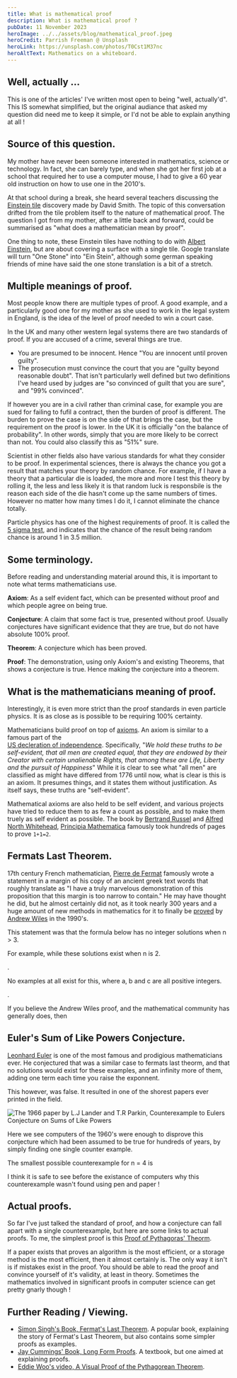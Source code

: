 ```yaml
---
title: What is mathematical proof
description: What is mathematical proof ?
pubDate: 11 November 2023
heroImage: ../../assets/blog/mathematical_proof.jpeg
heroCredit: Parrish Freeman @ Unsplash
heroLink: https://unsplash.com/photos/T0Cst1M37nc
heroAltText: Mathematics on a whiteboard.
---
```



## Well, actually ...

This is one of the articles' I've written most open to being "well, actually'd". This IS somewhat simplified, but 
the original audiance that asked my question did need me to keep it simple, or I'd not be able to explain anything at all !

## Source of this question.

My mother have never been someone interested in mathematics, science or technology. In fact, she can
barely type, and when she got her first job at a school that required her to use a computer mouse,
I had to give a 60 year old instruction on how to use one in the 2010's.

At that school during a break, she heard several teachers discussing the 
[Einstein tile](https://www.livescience.com/newly-discovered-einstein-tile-is-a-13-sided-shape-that-solves-a-decades-old-math-problem)
discovery made by David Smith. The topic of this conversation drifted from the tile problem itself to the nature of mathematical proof.
The question I got from my mother, after a little back and forward, could be summarised as "what does a mathematician mean by proof".

One thing to note, these Einstein tiles have nothing to do with [Albert Einstein](https://en.wikipedia.org/wiki/Albert_Einstein),
but are about covering a surface with a single tile. Google translate will turn "One Stone" into "Ein Stein", although some
german speaking friends of mine have said the one stone translation is a bit of a stretch.

## Multiple meanings of proof.

Most people know there are multiple types of proof. A good example, and a particularly good one for my mother as she used to work in
the legal system in England, is the idea of the level of proof needed to win a court case.

In the UK and many other western legal systems there are two standards of proof. If you are accused of a crime, several things are true.

- You are presumed to be innocent. Hence "You are innocent until proven guilty".
- The prosecution must convince the court that you are "guilty beyond reasonable doubt". That isn't particularly well defined but two
definitions I've heard used by judges are "so convinced of guilt that you are sure", and "99% convinced".

If however you are in a civil rather than criminal case, for example you are sued for failing to fufil a contract, then the burden of
proof is different. The burden to prove the case is on the side of that brings the case, but the requirement on the proof is lower.
In the UK it is officially "on the balance of probability". In other words, simply that you are more likely to be correct than not.
You could also classify this as "51%" sure.

Scientist in other fields also have various standards for what they consider to be proof. In experimental sciences, there is always
the chance you got a result that matches your theory by random chance. For example, if I have a theory that a particular die is loaded,
the more and more I test this theory by rolling it, the less and less likely it is that random luck is responsbile is the reason
each side of the die hasn't come up the same numbers of times. However no matter how many times I do it, I cannot eliminate the
chance totally.

Particle physics has one of the highest requirements of proof. It is called the [5 sigma test](https://cds.cern.ch/record/44944?ln=en), and
indicates that the chance of the result being random chance is around 1 in 3.5 million.

## Some terminology.

Before reading and understanding material around this, it is important to note what terms mathematicians use.

**Axiom**: As a self evident fact, which can be presented without proof and which people agree on being true.

**Conjecture**: A claim that some fact is true, presented without proof. Usually conjectures have significant evidence that they
are true, but do not have absolute 100% proof.

**Theorem**: A conjecture which has been proved.

**Proof**: The demonstration, using only Axiom's and existing Theorems, that shows a conjecture is true. Hence making the
conjecture into a theorem.

## What is the mathematicians meaning of proof.

Interestingly, it is even more strict than the proof standards in even particle physics. It is as close as is possible to be requiring
100% certainty. 

Mathematicians build proof on top of [axioms](https://en.wikipedia.org/wiki/Axiom). An axiom is similar to a famous part of the  
[US decleration of independence](https://www.archives.gov/founding-docs/declaration-transcript). Specifically, 
"*We hold these truths to be self-evident, that all men are created equal, that they are endowed by their Creator 
with certain unalienable Rights, that among these are Life, Liberty and the pursuit of Happiness*" While it is clear to see
what "all men" are classified as might have differed from 1776 until now, what is clear is this is an axiom. It presumes things,
and it states them without justification. As itself says, these truths are "self-evident".

Mathematical axioms are also held to be self evident, and various projects have tried to reduce them to as few a count as possible,
and to make them truely as self evident as possible. The book by [Bertrand Russel](https://en.wikipedia.org/wiki/Bertrand_Russell)
and [Alfred North Whitehead](https://en.wikipedia.org/wiki/Alfred_North_Whitehead), 
[Principia Mathematica](https://en.wikipedia.org/wiki/Principia_Mathematica) famously took hundreds of pages to prove `1+1=2`.

## Fermats Last Theorem.

17th century French mathematician, [Pierre de Fermat](https://en.wikipedia.org/wiki/Pierre_de_Fermat) famously wrote a statement
in a margin of his copy of an ancient greek text words that roughly translate as 
"I have a truly marvelous demonstration of this proposition that this margin is too narrow to contain." He may have thought
he did, but he almost certainly did not, as it took nearly 300 years and a huge amount of new methods in mathematics for it to
finally be [proved](https://en.wikipedia.org/wiki/Wiles%27s_proof_of_Fermat%27s_Last_Theorem) 
by [Andrew Wiles](https://en.wikipedia.org/wiki/Andrew_Wiles) in the 1990's.

This statement was that the formula below has no integer solutions when n > 3.

<Latex formula='x^n + y^n = z^n'/>

For example, while these solutions exist when n is 2.

<Latex formula='3^2 + 4^2 = 5^2 \hspace{10px} and \hspace{10px} 5^2 + 12^2 = 13^2'/>.

No examples at all exist for this, where a, b and c are all positive integers.

<Latex formula='a^3 + b^3 = c^3 \hspace{10px} or \hspace{10px} a^4 + b^4 = c^4 \hspace{10px} or \hspace{10px} a^5 + b^5 = c^5 \hspace{10px} and\hspace{2px} so\hspace{2px} on ...' />.

If you believe the Andrew Wiles proof, and the mathematical community has generally does, then 

## Euler's Sum of Like Powers Conjecture.

[Leonhard Euler](https://en.wikipedia.org/wiki/Leonhard_Euler) is one of the most famous and prodigious mathematicians ever. He conjectured that was a similar case to fermats last
theorm, and that no solutions would exist for these examples, and an infinity more of them, adding one term each time you raise the exponnent.

<Latex formula='a^4 + b^4 + c^4 = d^4 \hspace{10px} or \hspace{10px} a^5 + b^5 + c^5 + d^5 = e^5' />

This however, was false. It resulted in one of the shorest papers ever printed in the field.

<Image src={shortpaper} alt='The 1966 paper by L.J Lander and T.R Parkin, Counterexample to Eulers Conjecture on Sums of Like Powers' class="center" />

Here we see computers of the 1960's were enough to disprove this conjecture which had been assumed to be true for hundreds of years, by simply finding
one single counter example.

The smallest possible counterexample for n = 4 is

<Latex formula='95800^4 + 217519^4 + 414560^4 = 422481^4 = 31,858,749,840,007,945,920,321' />

I think it is safe to see before the existance of computers why this counterexample wasn't found using pen and paper !

## Actual proofs.

So far I've just talked the standard of proof, and how a conjecture can fall apart with a single counterexample, but here are some links
to actual proofs. To me, the simplest proof is this [Proof of Pythagoras' Theorm](https://www.mathsisfun.com/geometry/pythagorean-theorem-proof.html).

If a paper exists that proves an algorithm is the most efficient, or a storage method is the most efficient, then it almost certainly is. The only
way it isn't is if mistakes exist in the proof. You should be able to read the proof and convince yourself of it's validity, at least in theory. Sometimes the
mathematics involved in significant proofs in computer science can get pretty gnarly though !

## Further Reading / Viewing.

- [Simon Singh's Book, Fermat's Last Theorem](https://www.amazon.co.uk/Fermats-Last-Theorem-Confounded-Greatest/). A popular book, explaining the story of Fermat's Last Theorem, but also contains some simpler proofs as examples.
- [Jay Cummings' Book, Long Form Proofs](https://www.amazon.co.uk/Proofs-Long-Form-Mathematics-Textbook-Math/). A textbook, but one aimed at explaining proofs.
- [Eddie Woo's video, A Visual Proof of the Pythagorean Theorem](https://www.youtube.com/watch?v=tTHhBE5lYTg).
